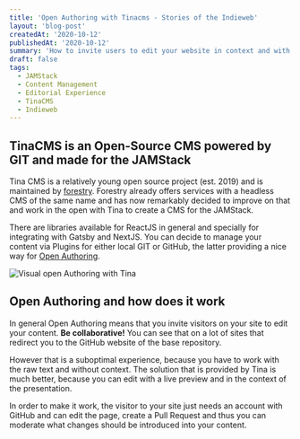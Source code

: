```yaml
---
title: 'Open Authoring with Tinacms - Stories of the Indieweb'
layout: 'blog-post'
createdAt: '2020-10-12'
publishedAt: '2020-10-12'
summary: 'How to invite users to edit your website in context and with the click of a button.'
draft: false
tags:
  - JAMStack
  - Content Management
  - Editorial Experience
  - TinaCMS
  - Indieweb
---
```


## TinaCMS is an Open-Source CMS powered by GIT and made for the JAMStack

Tina CMS is a relatively young open source project (est. 2019) and is maintained by [forestry](https://forestry.io). Forestry already offers services with a headless CMS of the same name and has now remarkably decided to improve on that and work in the open with Tina to create a CMS for the JAMStack.

There are libraries available for ReactJS in general and specially for integrating with Gatsby and NextJS. You can decide to manage your content via Plugins for either local GIT or GitHub, the latter providing a nice way for [Open Authoring](https://tinacms.org/guides/nextjs/github/initial-setup/).

![Visual open Authoring with Tina](https://tinacms.org/gif/open-auth.gif)

## Open Authoring and how does it work

In general Open Authoring means that you invite visitors on your site to edit your content. **Be collaborative!**
You can see that on a lot of sites that redirect you to the GitHub website of the base repository.

However that is a suboptimal experience, because you have to work with the raw text and without context. The solution that is provided by Tina is much better, because you can edit with a live preview and in the context of the presentation.

In order to make it work, the visitor to your site just needs an account with GitHub and can edit the page, create a Pull Request and thus you can moderate what changes should be introduced into your content.
